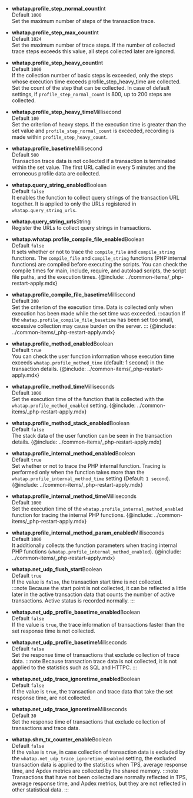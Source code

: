 -   **whatap.profile_step_normal_count**<span class='type'>Int</span><br/>
      Default `1000`<br/>
      Set the maximum number of steps of the transaction trace.

-   **whatap.profile_step_max_count**<span class='type'>Int</span><br/>
      Default `1024`<br/>
      Set the maximum number of trace steps. If the number of collected trace steps exceeds this value, all steps collected later are ignored.

-   **whatap.profile_step_heavy_count**<span class='type'>Int</span><br/>
      Default `1000`<br/>
      If the collection number of basic steps is exceeded, only the steps whose execution time exceeds profile_step_heavy_time are collected. Set the count of the step that can be collected. In case of default settings, if `profile_step_normal_count` is 800, up to 200 steps are collected.

<!-- 문장 부자연스러움 -->

-   **whatap.profile_step_heavy_time**<span class='type'>Millisecond</span><br/>
      Default `100`<br/>
      Set the criterion of heavy steps. If the execution time is greater than the set value and `profile_step_normal_count` is exceeded, recording is made within `profile_step_heavy_count`.

-   **whatap.profile_basetime**<span class='type'>Millisecond</span><br/>
      Default `500`<br/>
      Transaction trace data is not collected if a transaction is terminated within the set value. The first URL called in every 5 minutes and the erroneous profile data are collected.

-   **whatap.query_string_enabled**<span class='type'>Boolean</span><br/>
      Default `false`<br/>
      It enables the function to collect query strings of the transaction URL together. It is applied to only the URLs registered in `whatap.query_string_urls`.

-   **whatap.query_string_urls**<span class='type'>String</span><br/>
      Register the URLs to collect query strings in transactions.

-   **whatap.whatap.profile_compile_file_enabled**<span class='type'>Boolean</span><br/>
        Default `false`<br/>
        It sets whether or not to trace the `compile_file` and `compile_string` functions. The `compile_file` and `compile_string` functions (PHP internal functions) are compiled before executing the scripts. You can check the compile times for main, include, require, and autoload scripts, the script file paths, and the execution times.
    {@include: ../common-items/_php-restart-apply.mdx}

-   **whatap.profile_compile_file_basetime**<span class='type'>Millisecond</span><br/>
        Default `200`<br/>
        Set the criterion of the execution time. Data is collected only when execution has been made while the set time was exceeded.
    :::caution
    If the `whatap.profile_compile_file_basetime` has been set too small, excessive collection may cause burden on the server.
    :::
    {@include: ../common-items/_php-restart-apply.mdx}

-   **whatap.profile_method_enabled**<span class='type'>Boolean</span><br/>
        Default `true`<br/>
        You can check the user function information whose execution time exceeds `whatap.profile_method_time` (default: 1 second) in the transaction details.
    {@include: ../common-items/_php-restart-apply.mdx}

-   **whatap.profile_method_time**<span class='type'>Milliseconds</span><br/>
        Default `1000`<br/>
        Set the execution time of the function that is collected with the `whatap.profile_method_enabled` setting. 
    {@include: ../common-items/_php-restart-apply.mdx}

-   **whatap.profile_method_stack_enabled**<span class='type'>Boolean</span><br/>
        Default `false`<br/>
        The stack data of the user function can be seen in the transaction details.
    {@include: ../common-items/_php-restart-apply.mdx}

-   **whatap.profile_internal_method_enabled**<span class='type'>Boolean</span><br/>
        Default `true`<br/>
        Set whether or not to trace the PHP internal function. Tracing is performed only when the function takes more than the `whatap.profile_internal_method_time` setting (Default: `1 second`). 
    {@include: ../common-items/_php-restart-apply.mdx}

<!-- 두 개가 어떻게 다른지? 0309 수정완-->

-   **whatap.profile_internal_method_time**<span class='type'>Milliseconds</span><br/>
        Default `1000`<br/>
        Set the execution time of the `whatap.profile_internal_method_enabled` function for tracing the internal PHP functions. 
    {@include: ../common-items/_php-restart-apply.mdx}

-   **whatap.profile_internal_method_param_enabled**<span class='type'>Milliseconds</span><br/>
        Default `1000`<br/>
        It additionally collects the function parameters when tracing internal PHP functions (`whatap.profile_internal_method_enabled`).
    {@include: ../common-items/_php-restart-apply.mdx}

-   **whatap.net_udp_flush_start**<span class='type'>Boolean</span><br/>
        Default `true`<br/>
        If the value is `false`, the transaction start time is not collected.\
    :::note
    Because the start point is not collected, it can be reflected a little later in the active transaction data that counts the number of active transactions. Active status is recorded normally.
    :::

-   **whatap.net_udp_profile_basetime_enabled**<span class='type'>Boolean</span><br/>
      Default `false`<br/>
      If the value is `true`, the trace information of transactions faster than the set response time is not collected.

-   **whatap.net_udp_profile_basetime**<span class='type'>Miliseconds</span><br/>
        Default `false`<br/>
        Set the response time of transactions that exclude collection of trace data.
    :::note
    Because transaction trace data is not collected, it is not applied to the statistics such as SQL and HTTPC.
    :::

-   **whatap.net_udp_trace_ignoretime_enabled**<span class='type'>Boolean</span><br/>
      Default `false`<br/>
      If the value is `true`, the transaction and trace data that take the set response time, are not collected.

-   **whatap.net_udp_trace_ignoretime**<span class='type'>Miliseconds</span><br/>
      Default `30`<br/>
      Set the response time of transactions that exclude collection of transactions and trace data.

-   **whatap.shm_tx_counter_enable**<span class='type'>Boolean</span><br/>
        Default `false`<br/>
        If the value is `true`, in case collection of transaction data is excluded by the `whatap.net_udp_trace_ignoretime_enabled` setting, the excluded transaction data is applied to the statistics when TPS, average response time, and Apdex metrics are collected by the shared memory.
    :::note
    Transactions that have not been collected are normally reflected in TPS, average response time, and Apdex metrics, but they are not reflected in other statistical data.
    :::

